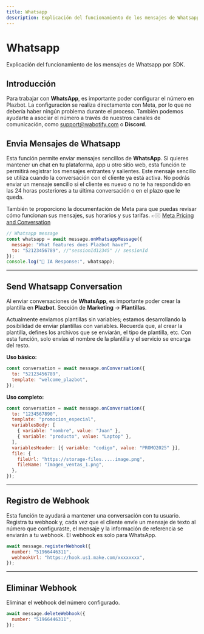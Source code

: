 ```yaml
---
title: Whatsapp
description: Explicación del funcionamiento de los mensajes de Whatsapp por SDK.
---
```



# Whatsapp

Explicación del funcionamiento de los mensajes de Whatsapp por SDK.

## Introducción

Para trabajar con **WhatsApp**, es importante poder configurar el número en Plazbot. La configuración se realiza directamente con Meta, por lo que no debería haber ningún problema durante el proceso. También podemos ayudarte a asociar el número a través de nuestros canales de comunicación, como support@wabotify.com o **Discord**.

<LinkCard
  title="Instalación de WhatsApp"
  href="/primeros-pasos/conectar-whatsapp-api/"
  description="Revisa como se instala el número de WhatsApp en Wabotify."
/>

## Envia Mensajes de Whatsapp

Esta función permite enviar mensajes sencillos de **WhatsApp**. Si quieres mantener un chat en tu plataforma, app u otro sitio web, esta función te permitirá registrar los mensajes entrantes y salientes. Este mensaje sencillo se utiliza cuando la conversación con el cliente ya está activa. No podrás enviar un mensaje sencillo si el cliente es nuevo o no te ha respondido en las 24 horas posteriores a tu última conversación o en el plazo que le queda.

También te proporciono la documentación de Meta para que puedas revisar cómo funcionan sus mensajes, sus horarios y sus tarifas. 👉🏼 [Meta Pricing and Conversation](https://developers.facebook.com/docs/whatsapp/pricing/)

```js
// Whatsapp message
const whatsapp = await message.onWhatsappMessage({
  message: "What features does Plazbot have?",
  to: "52123456789", //"sessionId12345" // sessionId
});
console.log("💬 IA Response:", whatsapp);
```

---

## Send Whatsapp Conversation

Al enviar conversaciones de **WhatsApp**, es importante poder crear la plantilla en **Plazbot**. Sección de **Marketing** -> **Plantillas**.

Actualmente enviamos plantillas sin variables; estamos desarrollando la posibilidad de enviar plantillas con variables. Recuerda que, al crear la plantilla, defines los archivos que se enviarán, el tipo de plantilla, etc. Con esta función, solo envías el nombre de la plantilla y el servicio se encarga del resto.

**Uso básico:**

```js
const conversation = await message.onConversation({
  to: "52123456789",
  template: "welcome_plazbot",
});
```

**Uso completo:**

```js
const conversation = await message.onConversation({
  to: "1234567890",
  template: "promocion_especial",
  variablesBody: [
    { variable: "nombre", value: "Juan" },
    { variable: "producto", value: "Laptop" },
  ],
  variablesHeader: [{ variable: "codigo", value: "PROMO2025" }],
  file: {
    fileUrl: "https://storage-files.....image.png",
    fileName: "Imagen_ventas_1.png",
  },
});
```

---

## Registro de Webhook

Esta función te ayudará a mantener una conversación con tu usuario. Registra tu webhook y, cada vez que el cliente envíe un mensaje de texto al número que configuraste, el mensaje y la información de referencia se enviarán a tu webhook. El webhook es solo para WhatsApp.

```js
await message.registerWebhook({
  number: "51966446311",
  webhookUrl: "https://hook.us1.make.com/xxxxxxxx",
});
```

---

## Eliminar Webhook

Eliminar el webhook del número configurado.

```js
await message.deleteWebhook({
  number: "51966446311",
});
```
